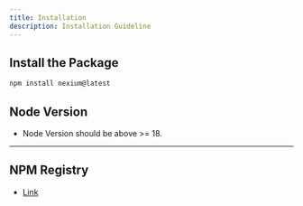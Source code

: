 ```yaml
---
title: Installation
description: Installation Guideline
---
```


## Install the Package

```bash
npm install nexium@latest
```

## Node Version

- Node Version should be above >= 18.

---

## NPM Registry

- [Link](https://www.npmjs.com/package/nexium)
